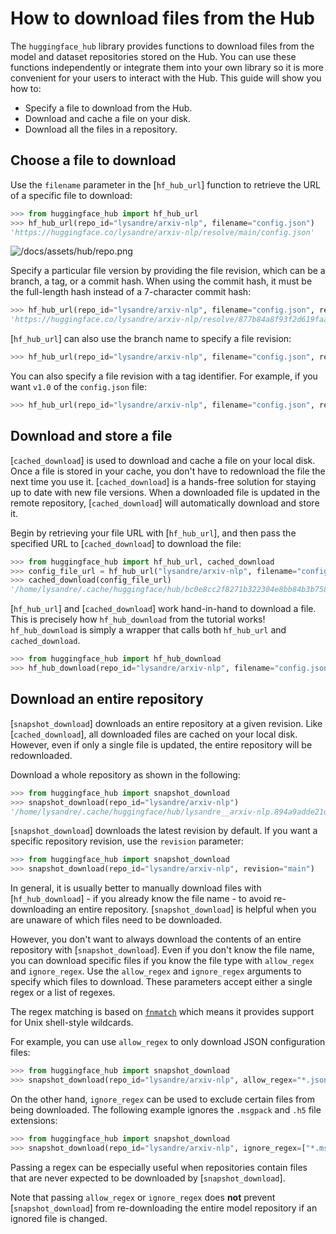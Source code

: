# How to download files from the Hub

The `huggingface_hub` library provides functions to download files from the model and dataset repositories stored on the Hub. You can use these functions independently or integrate them into your own library so it is more convenient for your users to interact with the Hub. This guide will show you how to:

* Specify a file to download from the Hub.
* Download and cache a file on your disk.
* Download all the files in a repository.

## Choose a file to download

Use the `filename` parameter in the [`hf_hub_url`] function to retrieve the URL of a specific file to download:

```python
>>> from huggingface_hub import hf_hub_url
>>> hf_hub_url(repo_id="lysandre/arxiv-nlp", filename="config.json")
'https://huggingface.co/lysandre/arxiv-nlp/resolve/main/config.json'
```

![/docs/assets/hub/repo.png](/docs/assets/hub/repo.png)

Specify a particular file version by providing the file revision, which can be a branch, a tag, or a commit hash. When using the commit hash, it must be the full-length hash instead of a 7-character commit hash:

```python
>>> hf_hub_url(repo_id="lysandre/arxiv-nlp", filename="config.json", revision="877b84a8f93f2d619faa2a6e514a32beef88ab0a")
'https://huggingface.co/lysandre/arxiv-nlp/resolve/877b84a8f93f2d619faa2a6e514a32beef88ab0a/config.json'
```

[`hf_hub_url`] can also use the branch name to specify a file revision:

```python
>>> hf_hub_url(repo_id="lysandre/arxiv-nlp", filename="config.json", revision="main")
```

You can also specify a file revision with a tag identifier. For example, if you want `v1.0` of the `config.json` file:

```python
>>> hf_hub_url(repo_id="lysandre/arxiv-nlp", filename="config.json", revision="v1.0")
```

## Download and store a file

[`cached_download`] is used to download and cache a file on your local disk. Once a file is stored in your cache, you don't have to redownload the file the next time you use it. [`cached_download`] is a hands-free solution for staying up to date with new file versions. When a downloaded file is updated in the remote repository, [`cached_download`] will automatically download and store it.

Begin by retrieving your file URL with [`hf_hub_url`], and then pass the specified URL to [`cached_download`] to download the file:

```python
>>> from huggingface_hub import hf_hub_url, cached_download
>>> config_file_url = hf_hub_url("lysandre/arxiv-nlp", filename="config.json")
>>> cached_download(config_file_url)
'/home/lysandre/.cache/huggingface/hub/bc0e8cc2f8271b322304e8bb84b3b7580701d53a335ab2d75da19c249e2eeebb.066dae6fdb1e2b8cce60c35cc0f78ed1451d9b341c78de19f3ad469d10a8cbb1'
```

[`hf_hub_url`] and [`cached_download`] work hand-in-hand to download a file. This is precisely how `hf_hub_download` from the tutorial works! `hf_hub_download` is simply a wrapper that calls both `hf_hub_url` and `cached_download`.

```python
>>> from huggingface_hub import hf_hub_download
>>> hf_hub_download(repo_id="lysandre/arxiv-nlp", filename="config.json")
```

## Download an entire repository

[`snapshot_download`] downloads an entire repository at a given revision. Like [`cached_download`], all downloaded files are cached on your local disk. However, even if only a single file is updated, the entire repository will be redownloaded.

Download a whole repository as shown in the following:

```python
>>> from huggingface_hub import snapshot_download
>>> snapshot_download(repo_id="lysandre/arxiv-nlp")
'/home/lysandre/.cache/huggingface/hub/lysandre__arxiv-nlp.894a9adde21d9a3e3843e6d5aeaaf01875c7fade'
```

[`snapshot_download`] downloads the latest revision by default. If you want a specific repository revision, use the `revision` parameter:

```python
>>> from huggingface_hub import snapshot_download
>>> snapshot_download(repo_id="lysandre/arxiv-nlp", revision="main")
```

In general, it is usually better to manually download files with [`hf_hub_download`] - if you already know the file name - to avoid re-downloading an entire repository. [`snapshot_download`] is helpful when you are unaware of which files need to be downloaded.

However, you don't want to always download the contents of an entire repository with [`snapshot_download`]. Even if you don't know the file name, you can download specific files if you know the file type with `allow_regex` and `ignore_regex`.
Use the `allow_regex` and `ignore_regex` arguments to specify 
which files to download.
These parameters accept either a single regex or a list of regexes. 

The regex matching is based on [`fnmatch`](https://docs.python.org/3/library/fnmatch.html) which means it provides support for Unix shell-style wildcards.

For example, you can use `allow_regex` to only download JSON configuration files:

```python
>>> from huggingface_hub import snapshot_download
>>> snapshot_download(repo_id="lysandre/arxiv-nlp", allow_regex="*.json")
```

On the other hand, `ignore_regex` can be used to exclude certain files from being downloaded. The following example ignores the `.msgpack` and `.h5` file extensions:

```python
>>> from huggingface_hub import snapshot_download
>>> snapshot_download(repo_id="lysandre/arxiv-nlp", ignore_regex=["*.msgpack", "*.h5"])
```

Passing a regex can be especially useful when repositories contain files that 
are never expected to be downloaded by [`snapshot_download`].

Note that passing `allow_regex` or `ignore_regex` does **not** prevent 
[`snapshot_download`] from re-downloading the entire model repository if an ignored
file is changed.
